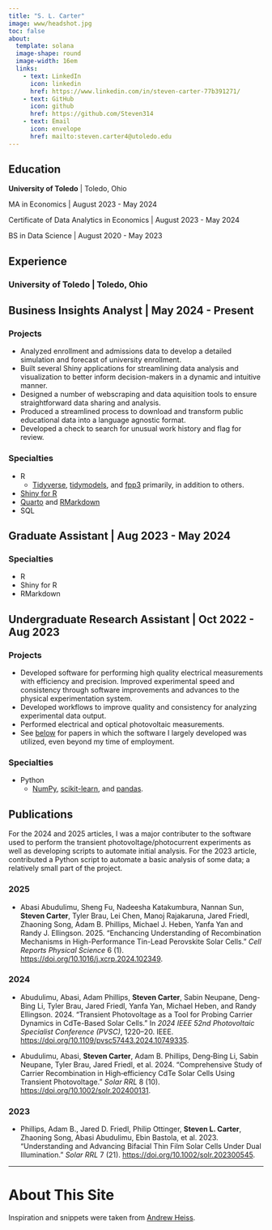 ```yaml
---
title: "S. L. Carter"
image: www/headshot.jpg
toc: false
about:
  template: solana
  image-shape: round
  image-width: 16em
  links:
    - text: LinkedIn
      icon: linkedin
      href: https://www.linkedin.com/in/steven-carter-77b391271/
    - text: GitHub
      icon: github
      href: https://github.com/Steven314
    - text: Email
      icon: envelope
      href: mailto:steven.carter4@utoledo.edu
---
```


## Education

**University of Toledo** | Toledo, Ohio

MA in Economics | August 2023 - May 2024

Certificate of Data Analytics in Economics | August 2023 - May 2024

BS in Data Science | August 2020 - May 2023

## Experience

### University of Toledo | Toledo, Ohio

::: {.callout-note icon=false collapse=false}

## Business Insights Analyst | May 2024 - Present

### Projects

- Analyzed enrollment and admissions data to develop a detailed simulation and forecast of university enrollment.
- Built several Shiny applications for streamlining data analysis and visualization to better inform decision-makers in a dynamic and intuitive manner.
- Designed a number of webscraping and data aquisition tools to ensure straightforward data sharing and analysis.
- Produced a streamlined process to download and transform public educational data into a language agnostic format.
- Developed a check to search for unusual work history and flag for review.

### Specialties

- R
  - [Tidyverse](https://www.tidyverse.org/), [tidymodels](https://www.tidymodels.org/), and [fpp3](https://pkg.robjhyndman.com/fpp3/) primarily, in addition to others.
- [Shiny for R](https://shiny.posit.co/)
- [Quarto](https://quarto.org/) and [RMarkdown](https://rmarkdown.rstudio.com/)
- SQL

:::

::: {.callout-note icon=false collapse=false}

## Graduate Assistant | Aug 2023 - May 2024

### Specialties

- R
- Shiny for R
- RMarkdown

:::

::: {.callout-note icon=false collapse=false}

## Undergraduate Research Assistant | Oct 2022 - Aug 2023

### Projects

- Developed software for performing high quality electrical measurements with efficiency and precision. Improved experimental speed and consistency through software improvements and advances to the physical experimentation system.
- Developed workflows to improve quality and consistency for analyzing experimental data output.
- Performed electrical and optical photovoltaic measurements.
- See [below](#sec-publications) for papers in which the software I largely developed was utilized, even beyond my time of employment.

### Specialties

- Python
  - [NumPy](https://numpy.org/), [scikit-learn](https://scikit-learn.org/stable/index.html), and [pandas](https://pandas.pydata.org/).

:::

## Publications {#sec-publications}

For the 2024 and 2025 articles, I was a major contributer to the software used to perform the transient photovoltage/photocurrent experiments as well as developing scripts to automate initial analysis.
For the 2023 article, contributed a Python script to automate a basic analysis of some data; a relatively small part of the project.

### 2025

- Abasi Abudulimu, Sheng Fu, Nadeesha Katakumbura, Nannan Sun, **Steven Carter**, Tyler Brau, Lei Chen, Manoj Rajakaruna, Jared Friedl, Zhaoning Song, Adam B. Phillips, Michael J. Heben, Yanfa Yan and Randy J. Ellingson. 2025. "Enchancing Understanding of Recombination Mechanisms in High-Performance Tin-Lead Perovskite Solar Cells." *Cell Reports Physical Science* 6 (1). <https://doi.org/10.1016/j.xcrp.2024.102349>.

### 2024

- Abudulimu, Abasi, Adam Phillips, **Steven Carter**, Sabin Neupane, Deng-Bing Li, Tyler Brau, Jared Friedl, Yanfa Yan, Michael Heben, and Randy Ellingson. 2024. “Transient Photovoltage as a Tool for Probing Carrier Dynamics in CdTe-Based Solar Cells.” In *2024 IEEE 52nd Photovoltaic Specialist Conference (PVSC)*, 1220–20. IEEE. <https://doi.org/10.1109/pvsc57443.2024.10749335>.

- Abudulimu, Abasi, **Steven Carter**, Adam B. Phillips, Deng‐Bing Li, Sabin Neupane, Tyler Brau, Jared Friedl, et al. 2024. “Comprehensive Study of Carrier Recombination in High‐efficiency CdTe Solar Cells Using Transient Photovoltage.” *Solar RRL* 8 (10). <https://doi.org/10.1002/solr.202400131>.

### 2023

- Phillips, Adam B., Jared D. Friedl, Philip Ottinger, **Steven L. Carter**, Zhaoning Song, Abasi Abudulimu, Ebin Bastola, et al. 2023. “Understanding and Advancing Bifacial Thin Film Solar Cells Under Dual Illumination.” *Solar RRL* 7 (21). <https://doi.org/10.1002/solr.202300545>.

---

# About This Site

Inspiration and snippets were taken from [Andrew Heiss](https://www.andrewheiss.com/).
